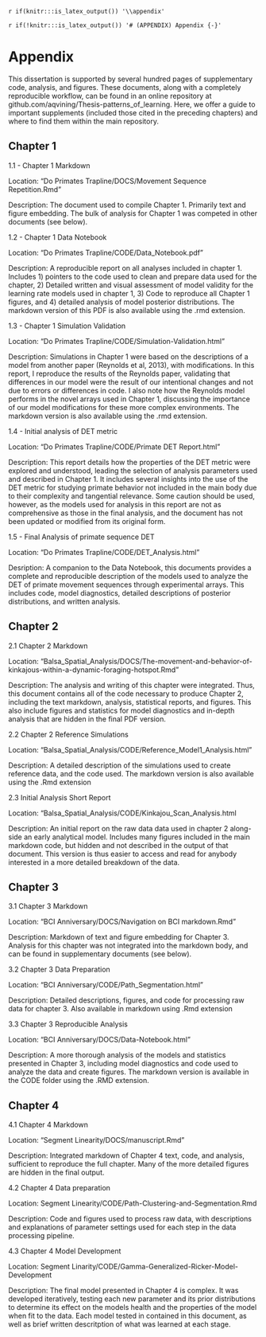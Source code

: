 `r if(knitr:::is_latex_output()) '\\appendix'`

`r if(!knitr:::is_latex_output()) '# (APPENDIX) Appendix {-}'` 

<!--
If you feel it necessary to include an appendix, it goes here.
-->


# Appendix

This dissertation is supported by several hundred pages of supplementary code, analysis, and figures. These documents, along with a completely reproducible workflow, can be found in an online repository at github.com/aqvining/Thesis-patterns_of_learning. Here, we offer a guide to important supplements (included those cited in the preceding chapters) and where to find them within the main repository.

## Chapter 1

1.1 - Chapter 1 Markdown
 
Location: "Do Primates Trapline/DOCS/Movement Sequence Repetition.Rmd"

Description: The document used to compile Chapter 1. Primarily text and figure embedding. The bulk of analysis for Chapter 1 was competed in other documents (see below).
 
1.2 - Chapter 1 Data Notebook
 
Location: "Do Primates Trapline/CODE/Data_Notebook.pdf"

Description: A reproducible report on all analyses included in chapter 1. Includes 1) pointers to the code used to clean and prepare data used for the chapter, 2) Detailed written and visual assessment of model validity for the learning rate models used in chapter 1, 3) Code to reproduce all Chapter 1 figures, and 4) detailed analysis of model posterior distributions. The markdown version of this PDF is also available using the .rmd extension.
 
1.3 - Chapter 1 Simulation Validation
 
Location: "Do Primates Trapline/CODE/Simulation-Validation.html"

Description: Simulations in Chapter 1 were based on the descriptions of a model from another paper (Reynolds et al, 2013), with modifications. In this report, I reproduce the results of the Reynolds paper, validating that differences in our model were the result of our intentional changes and not due to errors or differences in code. I also note how the Reynolds model performs in the novel arrays used in Chapter 1, discussing the importance of our model modifications for these more complex environments. The markdown version is also available using the .rmd extension. 
 
1.4 - Initial analysis of DET metric
 
Location: "Do Primates Trapline/CODE/Primate DET Report.html"

Description: This report details how the properties of the DET metric were explored and understood, leading the selection of analysis parameters used and described in Chapter 1. It includes several insights into the use of the DET metric for studying primate behavior not included in the main body due to their complexity and tangential relevance. Some caution should be used, however, as the models used for analysis in this report are not as comprehensive as those in the final analysis, and the document has not been updated or modified from its original form.
 
1.5 - Final Analysis of primate sequence DET
 
Location: "Do Primates Trapline/CODE/DET_Analysis.html"

Desription: A companion to the Data Notebook, this documents provides a complete and reproducible description of the models used to analyze the DET of primate movement sequences through experimental arrays. This includes code, model diagnostics, detailed descriptions of posterior distributions, and written analysis. 
 
## Chapter 2

2.1 Chapter 2 Markdown

Location: "Balsa_Spatial_Analysis/DOCS/The-movement-and-behavior-of-kinkajous-within-a-dynamic-foraging-hotspot.Rmd"

Description: The analysis and writing of this chapter were integrated. Thus, this document contains all of the code necessary to produce Chapter 2, including the text markdown, analysis, statistical reports, and figures.  This also include figures and statistics for model diagnostics and in-depth analysis that are hidden in the final PDF version.

2.2 Chapter 2 Reference Simulations

Location: "Balsa_Spatial_Analysis/CODE/Reference_Model1_Analysis.html"

Description: A detailed description of the simulations used to create reference data, and the code used. The markdown version is also available using the .Rmd extension

2.3 Initial Analysis Short Report

Location: "Balsa_Spatial_Analysis/CODE/Kinkajou_Scan_Analysis.html

Description: An initial report on the raw data data used in chapter 2 along-side an early analytical model. Includes many figures included in the main markdown code, but hidden and not described in the output of that document. This version is thus easier to access and read for anybody interested in a more detailed breakdown of the data.

## Chapter 3

3.1 Chapter 3 Markdown

Location: "BCI Anniversary/DOCS/Navigation on BCI markdown.Rmd"

Description: Markdown of text and figure embedding for Chapter 3. Analysis for this chapter was not integrated into the markdown body, and can be found in supplementary documents (see below).

3.2 Chapter 3 Data Preparation

Location: "BCI Anniversary/CODE/Path_Segmentation.html"

Description: Detailed descriptions, figures, and code for processing raw data for chapter 3. Also available in markdown using .Rmd extension

3.3 Chapter 3 Reproducible Analysis

Location: "BCI Anniversary/DOCS/Data-Notebook.html"

Description: A more thorough analysis of the models and statistics presented in Chapter 3, including model diagnostics and code used to analyze the data and create figures. The markdown version is available in the CODE folder using the .RMD extension.

## Chapter 4

4.1 Chapter 4 Markdown

Location: "Segment Linearity/DOCS/manuscript.Rmd"

Description: Integrated markdown of Chapter 4 text, code, and analysis, sufficient to reproduce the full chapter. Many of the more detailed figures are hidden in the final output.

4.2 Chapter 4 Data preparation

Location: Segment Linearity/CODE/Path-Clustering-and-Segmentation.Rmd

Description: Code and figures used to process raw data, with descriptions and explanations of parameter settings used for each step in the data processing pipeline. 

4.3 Chapter 4 Model Development

Location: Segment Linarity/CODE/Gamma-Generalized-Ricker-Model-Development

Description: The final model presented in Chapter 4 is complex. It was developed iteratively, testing each new parameter and its prior distributions to determine its effect on the models health and the properties of the model when fit to the data. Each model tested in contained in this document, as well as brief written descritption of what was learned at each stage.


